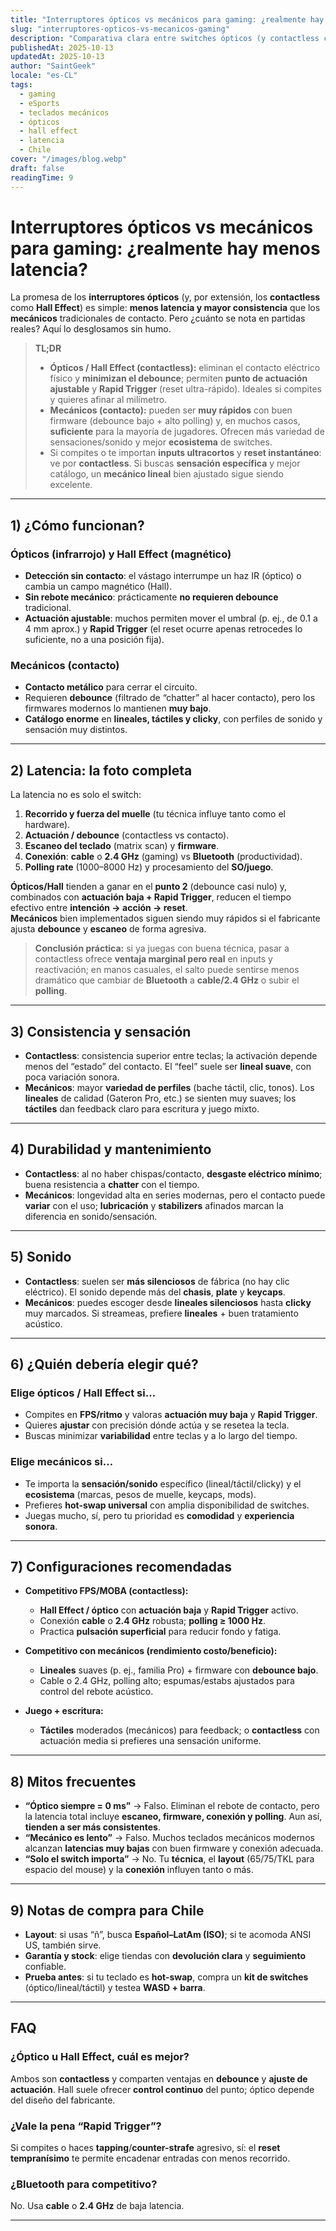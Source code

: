 ```yaml
---
title: "Interruptores ópticos vs mecánicos para gaming: ¿realmente hay menos latencia?"
slug: "interruptores-opticos-vs-mecanicos-gaming"
description: "Comparativa clara entre switches ópticos (y contactless como Hall Effect) y mecánicos tradicionales: latencia, consistencia, durabilidad, sonido y recomendaciones para eSports y juego casual."
publishedAt: 2025-10-13
updatedAt: 2025-10-13
author: "SaintGeek"
locale: "es-CL"
tags:
  - gaming
  - eSports
  - teclados mecánicos
  - ópticos
  - hall effect
  - latencia
  - Chile
cover: "/images/blog.webp"
draft: false
readingTime: 9
---
```


# Interruptores ópticos vs mecánicos para gaming: ¿realmente hay menos latencia?

La promesa de los **interruptores ópticos** (y, por extensión, los **contactless** como **Hall Effect**) es simple: **menos latencia y mayor consistencia** que los **mecánicos** tradicionales de contacto. Pero ¿cuánto se nota en partidas reales? Aquí lo desglosamos sin humo.

> **TL;DR**  
> - **Ópticos / Hall Effect (contactless):** eliminan el contacto eléctrico físico y **minimizan el debounce**; permiten **punto de actuación ajustable** y **Rapid Trigger** (reset ultra-rápido). Ideales si compites y quieres afinar al milímetro.  
> - **Mecánicos (contacto):** pueden ser **muy rápidos** con buen firmware (debounce bajo + alto polling) y, en muchos casos, **suficiente** para la mayoría de jugadores. Ofrecen más variedad de sensaciones/sonido y mejor **ecosistema** de switches.  
> - Si compites o te importan **inputs ultracortos** y **reset instantáneo**: ve por **contactless**. Si buscas **sensación específica** y mejor catálogo, un **mecánico lineal** bien ajustado sigue siendo excelente.

---

## 1) ¿Cómo funcionan?

### Ópticos (infrarrojo) y Hall Effect (magnético)
- **Detección sin contacto**: el vástago interrumpe un haz IR (óptico) o cambia un campo magnético (Hall).  
- **Sin rebote mecánico**: prácticamente **no requieren debounce** tradicional.  
- **Actuación ajustable**: muchos permiten mover el umbral (p. ej., de 0.1 a 4 mm aprox.) y **Rapid Trigger** (el reset ocurre apenas retrocedes lo suficiente, no a una posición fija).

### Mecánicos (contacto)
- **Contacto metálico** para cerrar el circuito.  
- Requieren **debounce** (filtrado de “chatter” al hacer contacto), pero los firmwares modernos lo mantienen **muy bajo**.  
- **Catálogo enorme** en **lineales, táctiles y clicky**, con perfiles de sonido y sensación muy distintos.

---

## 2) Latencia: la foto completa

La latencia no es solo el switch:

1. **Recorrido y fuerza del muelle** (tu técnica influye tanto como el hardware).  
2. **Actuación / debounce** (contactless vs contacto).  
3. **Escaneo del teclado** (matrix scan) y **firmware**.  
4. **Conexión**: **cable** o **2.4 GHz** (gaming) vs **Bluetooth** (productividad).  
5. **Polling rate** (1000–8000 Hz) y procesamiento del **SO/juego**.

**Ópticos/Hall** tienden a ganar en el **punto 2** (debounce casi nulo) y, combinados con **actuación baja + Rapid Trigger**, reducen el tiempo efectivo entre **intención → acción → reset**.  
**Mecánicos** bien implementados siguen siendo muy rápidos si el fabricante ajusta **debounce** y **escaneo** de forma agresiva.

> **Conclusión práctica:** si ya juegas con buena técnica, pasar a contactless ofrece **ventaja marginal pero real** en inputs y reactivación; en manos casuales, el salto puede sentirse menos dramático que cambiar de **Bluetooth** a **cable/2.4 GHz** o subir el **polling**.

---

## 3) Consistencia y sensación

- **Contactless**: consistencia superior entre teclas; la activación depende menos del “estado” del contacto. El “feel” suele ser **lineal suave**, con poca variación sonora.  
- **Mecánicos**: mayor **variedad de perfiles** (bache táctil, clic, tonos). Los **lineales** de calidad (Gateron Pro, etc.) se sienten muy suaves; los **táctiles** dan feedback claro para escritura y juego mixto.

---

## 4) Durabilidad y mantenimiento

- **Contactless**: al no haber chispas/contacto, **desgaste eléctrico mínimo**; buena resistencia a **chatter** con el tiempo.  
- **Mecánicos**: longevidad alta en series modernas, pero el contacto puede **variar** con el uso; **lubricación** y **stabilizers** afinados marcan la diferencia en sonido/sensación.

---

## 5) Sonido

- **Contactless**: suelen ser **más silenciosos** de fábrica (no hay clic eléctrico). El sonido depende más del **chasis**, **plate** y **keycaps**.  
- **Mecánicos**: puedes escoger desde **lineales silenciosos** hasta **clicky** muy marcados. Si streameas, prefiere **lineales** + buen tratamiento acústico.

---

## 6) ¿Quién debería elegir qué?

### Elige **ópticos / Hall Effect** si…
- Compites en **FPS/ritmo** y valoras **actuación muy baja** y **Rapid Trigger**.  
- Quieres **ajustar** con precisión dónde actúa y se resetea la tecla.  
- Buscas minimizar **variabilidad** entre teclas y a lo largo del tiempo.

### Elige **mecánicos** si…
- Te importa la **sensación/sonido** específico (lineal/táctil/clicky) y el **ecosistema** (marcas, pesos de muelle, keycaps, mods).  
- Prefieres **hot-swap universal** con amplia disponibilidad de switches.  
- Juegas mucho, sí, pero tu prioridad es **comodidad** y **experiencia sonora**.

---

## 7) Configuraciones recomendadas

- **Competitivo FPS/MOBA (contactless):**  
  - **Hall Effect / óptico** con **actuación baja** y **Rapid Trigger** activo.  
  - Conexión **cable** o **2.4 GHz** robusta; **polling ≥ 1000 Hz**.  
  - Practica **pulsación superficial** para reducir fondo y fatiga.

- **Competitivo con mecánicos (rendimiento costo/beneficio):**  
  - **Lineales** suaves (p. ej., familia Pro) + firmware con **debounce bajo**.  
  - Cable o 2.4 GHz, polling alto; espumas/estabs ajustados para control del rebote acústico.

- **Juego + escritura:**  
  - **Táctiles** moderados (mecánicos) para feedback; o **contactless** con actuación media si prefieres una sensación uniforme.

---

## 8) Mitos frecuentes

- **“Óptico siempre = 0 ms”** → Falso. Eliminan el rebote de contacto, pero la latencia total incluye **escaneo, firmware, conexión y polling**. Aun así, **tienden a ser más consistentes**.  
- **“Mecánico es lento”** → Falso. Muchos teclados mecánicos modernos alcanzan **latencias muy bajas** con buen firmware y conexión adecuada.  
- **“Solo el switch importa”** → No. Tu **técnica**, el **layout** (65/75/TKL para espacio del mouse) y la **conexión** influyen tanto o más.

---

## 9) Notas de compra para Chile

- **Layout**: si usas “ñ”, busca **Español–LatAm (ISO)**; si te acomoda ANSI US, también sirve.  
- **Garantía y stock**: elige tiendas con **devolución clara** y **seguimiento** confiable.  
- **Prueba antes**: si tu teclado es **hot-swap**, compra un **kit de switches** (óptico/lineal/táctil) y testea **WASD + barra**.

---

## FAQ

### ¿Óptico u Hall Effect, cuál es mejor?
Ambos son **contactless** y comparten ventajas en **debounce** y **ajuste de actuación**. Hall suele ofrecer **control continuo** del punto; óptico depende del diseño del fabricante.

### ¿Vale la pena “Rapid Trigger”?
Si compites o haces **tapping**/**counter-strafe** agresivo, sí: el **reset tempranísimo** te permite encadenar entradas con menos recorrido.

### ¿Bluetooth para competitivo?
No. Usa **cable** o **2.4 GHz** de baja latencia.

---
